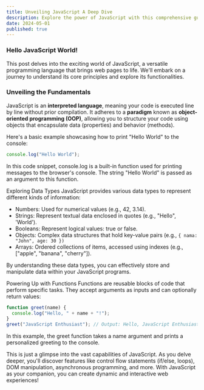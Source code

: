 ```yaml
---
title: Unveiling JavaScript A Deep Dive
description: Explore the power of JavaScript with this comprehensive guide.
date: 2024-05-01
published: true
---
```



### Hello JavaScript World!

This post delves into the exciting world of JavaScript, a versatile programming language that brings web pages to life. We'll embark on a journey to understand its core principles and explore its functionalities.

### Unveiling the Fundamentals

JavaScript is an **interpreted language**, meaning your code is executed line by line without prior compilation. It adheres to a **paradigm** known as **object-oriented programming (OOP)**, allowing you to structure your code using objects that encapsulate data (properties) and behavior (methods).

Here's a basic example showcasing how to print "Hello World" to the console:

```js
console.log("Hello World");
```
In this code snippet, console.log is a built-in function used for printing messages to the browser's console. The string "Hello World" is passed as an argument to this function.

Exploring Data Types
JavaScript provides various data types to represent different kinds of information:

- Numbers: Used for numerical values (e.g., 42, 3.14).
- Strings: Represent textual data enclosed in quotes (e.g., "Hello", 'World').
- Booleans: Represent logical values: true or false.
- Objects: Complex data structures that hold key-value pairs (e.g., `{ nama: "John", age: 30 })`
- Arrays: Ordered collections of items, accessed using indexes (e.g., ["apple", "banana", "cherry"]).

By understanding these data types, you can effectively store and manipulate data within your JavaScript programs.

Powering Up with Functions
Functions are reusable blocks of code that perform specific tasks. They accept arguments as inputs and can optionally return values:

```js
function greet(name) {
  console.log("Hello, " + name + "!");
}
greet("JavaScript Enthusiast"); // Output: Hello, JavaScript Enthusiast!
```
In this example, the greet function takes a name argument and prints a personalized greeting to the console.

This is just a glimpse into the vast capabilities of JavaScript. As you delve deeper, you'll discover features like control flow statements (if/else, loops), DOM manipulation, asynchronous programming, and more. With JavaScript as your companion, you can create dynamic and interactive web experiences!
